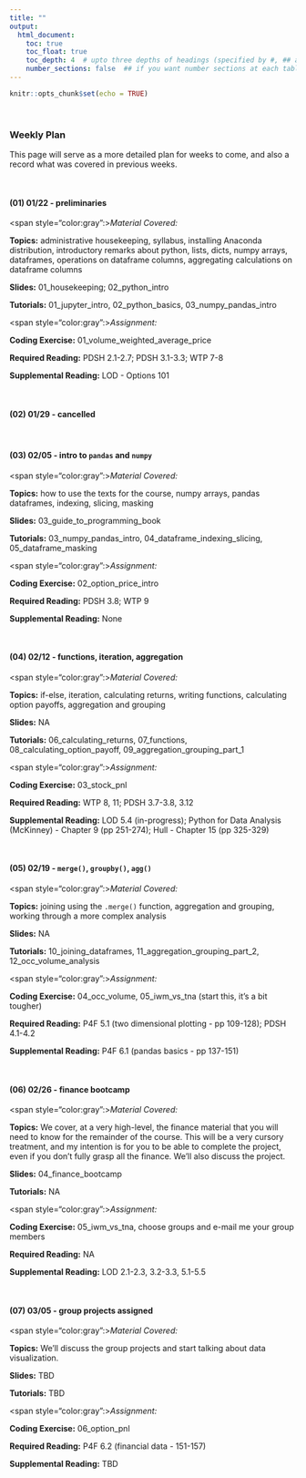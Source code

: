 ```yaml
---
title: ""
output:
  html_document:
    toc: true
    toc_float: true
    toc_depth: 4  # upto three depths of headings (specified by #, ## and ###)
    number_sections: false  ## if you want number sections at each table header
---
```


```r
knitr::opts_chunk$set(echo = TRUE)
```

&nbsp;

### **Weekly Plan**

This page will serve as a more detailed plan for weeks to come, and also a record what was covered in previous weeks.

&nbsp;


#### (01) 01/22 - preliminaries

<span style="color:gray":>*Material Covered:*</span> 

**Topics:** administrative housekeeping, syllabus, installing Anaconda distribution, introductory remarks about python, lists, dicts, numpy arrays, dataframes, operations on dataframe columns, aggregating calculations on dataframe columns

**Slides:** 01_housekeeping; 02_python_intro

**Tutorials:** 01_jupyter_intro, 02_python_basics, 03_numpy_pandas_intro

<span style="color:gray":>*Assignment:*</span> 

**Coding Exercise:** 01_volume_weighted_average_price

**Required Reading:** PDSH 2.1-2.7; PDSH 3.1-3.3; WTP 7-8

**Supplemental Reading:** LOD - Options 101


&nbsp;

#### (02) 01/29 - **cancelled**


&nbsp;

#### (03) 02/05 - intro to `pandas` and `numpy`


<span style="color:gray":>*Material Covered:*</span> 

**Topics:** how to use the texts for the course, numpy arrays, pandas dataframes, indexing, slicing, masking

**Slides:** 03_guide_to_programming_book

**Tutorials:** 03_numpy_pandas_intro, 04_dataframe_indexing_slicing, 05_dataframe_masking

<span style="color:gray":>*Assignment:*</span> 

**Coding Exercise:** 02_option_price_intro

**Required Reading:** PDSH 3.8; WTP 9

**Supplemental Reading:** None

&nbsp;


#### (04) 02/12 - functions, iteration, aggregation


<span style="color:gray":>*Material Covered:*</span> 

**Topics:** if-else, iteration, calculating returns, writing functions, calculating option payoffs, aggregation and grouping

**Slides:** NA

**Tutorials:** 06_calculating_returns, 07_functions, 08_calculating_option_payoff, 09_aggregation_grouping_part_1

<span style="color:gray":>*Assignment:*</span> 

**Coding Exercise:** 03_stock_pnl

**Required Reading:** WTP 8, 11; PDSH 3.7-3.8, 3.12

**Supplemental Reading:** LOD 5.4 (in-progress); Python for Data Analysis (McKinney) - Chapter 9 (pp 251-274); Hull - Chapter 15 (pp 325-329)

&nbsp;


#### (05) 02/19 - `merge()`, `groupby()`, `agg()`


<span style="color:gray":>*Material Covered:*</span> 

**Topics:** joining using the `.merge()` function, aggregation and grouping, working through a more complex analysis

**Slides:** NA

**Tutorials:** 10_joining_dataframes, 11_aggregation_grouping_part_2, 12_occ_volume_analysis

<span style="color:gray":>*Assignment:*</span> 

**Coding Exercise:** 04_occ_volume, 05_iwm_vs_tna (start this, it's a bit tougher)

**Required Reading:** P4F 5.1 (two dimensional plotting - pp 109-128); PDSH 4.1-4.2

**Supplemental Reading:** P4F 6.1 (pandas basics - pp 137-151)


&nbsp;


#### (06) 02/26 - finance bootcamp


<span style="color:gray":>*Material Covered:*</span> 

**Topics:** We cover, at a very high-level, the finance material that you will need to know for the remainder of the course.  This will be a very cursory treatment, and my intention is for you to be able to complete the project, even if you don't fully grasp all the finance.  We'll also discuss the project.

**Slides:** 04_finance_bootcamp

**Tutorials:** NA

<span style="color:gray":>*Assignment:*</span> 

**Coding Exercise:** 05_iwm_vs_tna, choose groups and e-mail me your group members

**Required Reading:** NA

**Supplemental Reading:** LOD 2.1-2.3, 3.2-3.3, 5.1-5.5 

&nbsp;

#### (07) 03/05 - group projects assigned


<span style="color:gray":>*Material Covered:*</span> 

**Topics:** We'll discuss the group projects and start talking about data visualization.

**Slides:** TBD

**Tutorials:** TBD

<span style="color:gray":>*Assignment:*</span> 

**Coding Exercise:** 06_option_pnl

**Required Reading:** P4F 6.2 (financial data - 151-157)

**Supplemental Reading:** TBD

&nbsp;




